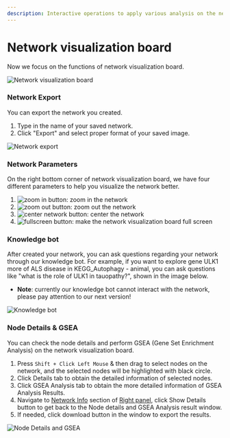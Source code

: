 ```yaml
---
description: Interactive operations to apply various analysis on the network
---
```


# Network visualization board

Now we focus on the functions of network visualization board.

![Network visualization board](../../../public/image/docs/network-visualization-board.png)

### Network Export

You can export the network you created.

1. Type in the name of your saved network.
2. Click "Export" and select proper format of your saved image.

![Network export](../../../public/image/docs/network-export.png)

### Network Parameters

On the right bottom corner of network visualization board, we have four different parameters to help you visualize the network better.

1. <Image width={30} height={30} src="/image/docs/zoom-in-button.png" alt="zoom in button" className="inline aspect-square"/>: zoom in the network
2. <Image width={30} height={30} src="/image/docs/zoom-out-button.png" alt="zoom out button" className="inline aspect-square"/>: zoom out the network
3. <Image width={30} height={30} src="/image/docs/center-network-button.png" alt="center network button" className="inline aspect-square"/>: center the network
4. <Image width={30} height={30} src="/image/docs/fullscreen-button.png" alt="fullscreen button" className="inline aspect-square"/>: make the network visualization board full screen

### Knowledge bot

After created your network, you can ask questions regarding your network through our knowledge bot. For example, if you want to explore gene ULK1 more of ALS disease in KEGG\_Autophagy - animal, you can ask questions like "what is the role of ULK1 in tauopathy?", shown in the image below.

* **Note**: currently our knowledge bot cannot interact with the network, please pay attention to our next version!

![Knowledge bot](../../../public/image/docs/knowledge-bot-network-page-window.png)

### Node Details & GSEA

You can check the node details and perform GSEA (Gene Set Enrichment Analysis) on the network visualization board.

1. Press `Shift + Click Left Mouse` & then drag to select nodes on the network, and the selected nodes will be highlighted with black circle.
2. Click Details tab to obtain the detailed information of selected nodes.
3. Click GSEA Analysis tab to obtain the more detailed information of GSEA Analysis Results.
4. Navigate to [Network Info](right-panel.mdx#network-info) section of [Right panel](right-panel.mdx), click Show Details button to get back to the Node details and GSEA Analysis result window.
5. If needed, click download button in the window to export the results.

![Node Details and GSEA](../../../public/image/docs/node-details-gsea.png)
